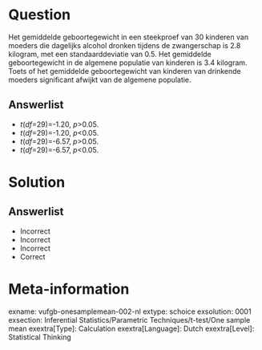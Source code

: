 Question
========
  
Het gemiddelde geboortegewicht in een steekproef van 30 kinderen van moeders die dagelijks alcohol dronken tijdens de zwangerschap is 2.8 kilogram, met een standaarddeviatie van 0.5. Het gemiddelde geboortegewicht in de algemene populatie van kinderen is 3.4 kilogram. Toets of het gemiddelde geboortegewicht van kinderen van drinkende moeders significant afwijkt van de algemene populatie.

  
Answerlist
----------
* *t*(*df*=29)=-1.20, *p*>0.05.
* *t*(*df*=29)=-1.20, *p*<0.05.
* *t*(*df*=29)=-6.57, *p*>0.05.
* *t*(*df*=29)=-6.57, *p*<0.05.

Solution
========

Answerlist
----------
* Incorrect
* Incorrect
* Incorrect
* Correct

Meta-information
================
exname: vufgb-onesamplemean-002-nl
extype: schoice
exsolution: 0001
exsection: Inferential Statistics/Parametric Techniques/t-test/One sample mean
exextra[Type]: Calculation
exextra[Language]: Dutch
exextra[Level]: Statistical Thinking
